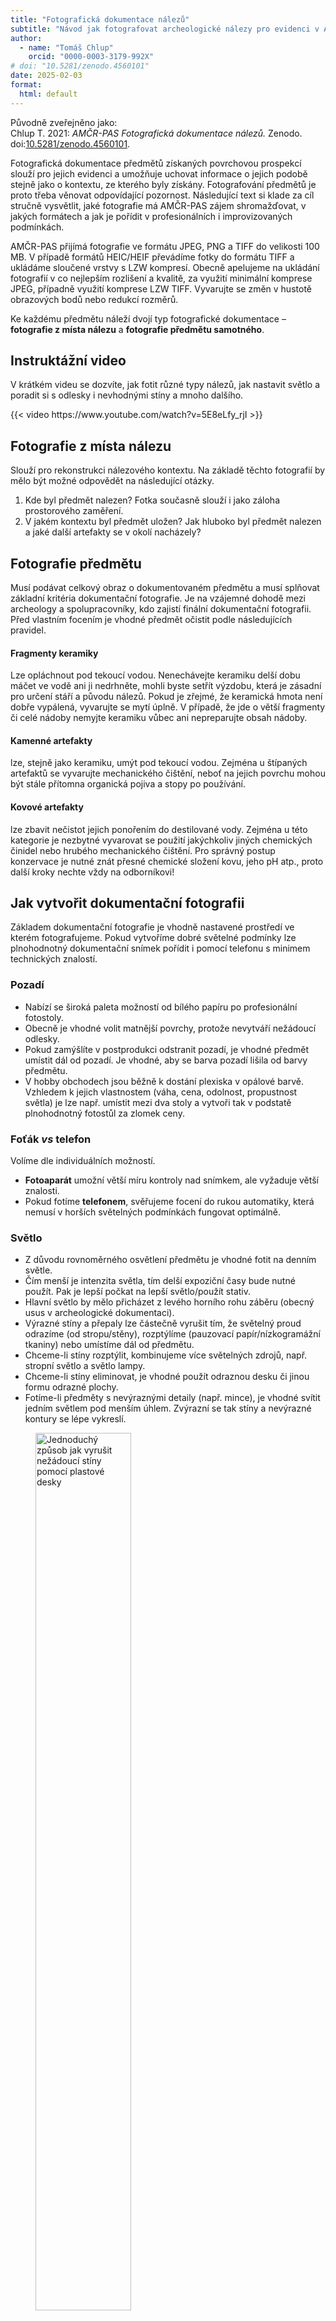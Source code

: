 ```yaml
---
title: "Fotografická dokumentace nálezů"
subtitle: "Návod jak fotografovat archeologické nálezy pro evidenci v AMČR-PAS"
author:
  - name: "Tomáš Chlup"
    orcid: "0000-0003-3179-992X"
# doi: "10.5281/zenodo.4560101"
date: 2025-02-03
format:
  html: default
---
```


::: {.callout-note}

Původně zveřejněno jako:  
Chlup T. 2021: *AMČR-PAS Fotografická dokumentace nálezů.* Zenodo. doi:[10.5281/zenodo.4560101](https://doi.org/10.5281/zenodo.4560100){.external}.

:::

Fotografická dokumentace předmětů získaných povrchovou prospekcí slouží pro jejich evidenci a umožňuje uchovat informace o jejich podobě stejně jako o kontextu, ze kterého byly získány.
Fotografování předmětů je proto třeba věnovat odpovídající pozornost.
Následující text si klade za cíl stručně vysvětlit, jaké fotografie má AMČR-PAS zájem shromažďovat, v jakých formátech a jak je pořídit v profesionálních i improvizovaných podmínkách.

AMČR-PAS přijímá fotografie ve formátu JPEG, PNG a TIFF do velikosti 100 MB.
V případě formátů HEIC/HEIF převádíme fotky do formátu TIFF a ukládáme sloučené vrstvy s LZW kompresí.
Obecně apelujeme na ukládání fotografií v co nejlepším rozlišení a kvalitě, za využití minimální komprese JPEG, případně využití komprese LZW TIFF.
Vyvarujte se změn v hustotě obrazových bodů nebo redukcí rozměrů.

Ke každému předmětu náleží dvojí typ fotografické dokumentace -- **fotografie z místa nálezu** a **fotografie předmětu samotného**.

## Instruktážní video

V krátkém videu se dozvíte, jak fotit různé typy nálezů, jak nastavit světlo a poradit si s odlesky i nevhodnými stíny a mnoho dalšího.

{{< video https://www.youtube.com/watch?v=5E8eLfy_rjI >}}


## Fotografie z místa nálezu

Slouží pro rekonstrukci nálezového kontextu.
Na základě těchto fotografií by mělo být možné odpovědět na následující otázky.

1. Kde byl předmět nalezen? Fotka současně slouží i jako záloha prostorového zaměření.
2. V jakém kontextu byl předmět uložen? Jak hluboko byl předmět nalezen a jaké další artefakty se v okolí nacházely?

## Fotografie předmětu

Musí podávat celkový obraz o dokumentovaném předmětu a musí splňovat základní kritéria dokumentační fotografie.
Je na vzájemné dohodě mezi archeology a spolupracovníky, kdo zajistí finální dokumentační fotografii.
Před vlastním focením je vhodné předmět očistit podle následujících pravidel.

#### Fragmenty keramiky

Lze opláchnout pod tekoucí vodou.
Nenechávejte keramiku delší dobu máčet ve vodě ani ji nedrhněte, mohli byste setřít výzdobu, která je zásadní pro určení stáří a původu nálezů.
Pokud je zřejmé, že keramická hmota není dobře vypálená, vyvarujte se mytí úplně.
V případě, že jde o větší fragmenty či celé nádoby nemyjte keramiku vůbec ani nepreparujte obsah nádoby.

#### Kamenné artefakty

lze, stejně jako keramiku, umýt pod tekoucí vodou.
Zejména u štípaných artefaktů se vyvarujte mechanického čištění, neboť na jejich povrchu mohou být stále přítomna organická pojiva a stopy po používání.

#### Kovové artefakty

lze zbavit nečistot jejich ponořením do destilované vody.
Zejména u této kategorie je nezbytné vyvarovat se použití jakýchkoliv jiných chemických činidel nebo hrubého mechanického čištění.
Pro správný postup konzervace je nutné znát přesné chemické složení kovu, jeho pH atp., proto další kroky nechte vždy na odborníkovi!

## Jak vytvořit dokumentační fotografii

Základem dokumentační fotografie je vhodně nastavené prostředí ve kterém fotografujeme.
Pokud vytvoříme dobré světelné podmínky lze plnohodnotný dokumentační snímek pořídit i pomocí telefonu s minimem technických znalostí.

### Pozadí

- Nabízí se široká paleta možností od bílého papíru po profesionální fotostoly.
- Obecně je vhodné volit matnější povrchy, protože nevytváří nežádoucí odlesky.
- Pokud zamýšlíte v postprodukci odstranit pozadí, je vhodné předmět umístit dál od pozadí. Je vhodné, aby se barva pozadí lišila od barvy předmětu.
- V hobby obchodech jsou běžně k dostání plexiska v opálové barvě. Vzhledem k jejich vlastnostem (váha, cena, odolnost, propustnost světla) je lze např. umístit mezi dva stoly a vytvoři tak v podstatě plnohodnotný fotostůl za zlomek ceny.

### Foťák *vs* telefon

Volíme dle individuálních možností.

- **Fotoaparát** umožní větší míru kontroly nad snímkem, ale vyžaduje větší znalosti.
- Pokud fotíme **telefonem**, svěřujeme focení do rukou automatiky, která nemusí v horších světelných podmínkách fungovat optimálně.

### Světlo

- Z důvodu rovnoměrného osvětlení předmětu je vhodné fotit na denním světle.
- Čím menší je intenzita světla, tím delší expoziční časy bude nutné použít. Pak je lepší počkat na lepší světlo/použít stativ.
- Hlavní světlo by mělo přicházet z levého horního rohu záběru (obecný usus v archeologické dokumentaci).
- Výrazné stíny a přepaly lze částečně vyrušit tím, že světelný proud odrazíme (od stropu/stěny), rozptýlíme (pauzovací papír/nízkogramážní tkaniny) nebo umístíme dál od předmětu.
- Chceme-li stíny rozptýlit, kombinujeme více světelných zdrojů, např. stropní světlo a světlo lampy.
- Chceme-li stíny eliminovat, je vhodné použít odraznou desku či jinou formu odrazné plochy.
- Fotíme-li předměty s nevýraznými detaily (např. mince), je vhodné svítit jedním světlem pod menším úhlem. Zvýrazní se tak stíny a nevýrazné kontury se lépe vykreslí.

![Jednoduchý způsob jak vyrušit nežádoucí stíny pomocí plastové desky](figs/foto-stin.jpg){#fig-foto-stin width=60%}

::: {#fig-foto-stin2 layout-ncol=2}

![Snímek před](figs/foto-stin_pred.jpg){#fig-foto-stin-pred}

![Snímek po](figs/foto-stin_po.jpg){#fig-foto-stin-po}

Vyrušení nežádoucího stínu pomocí plastové desky, zdroj světla stolní lampa

:::


### Kompozice

- Fotografovaný předmět se snažte umístit do středu záběru (minimální optická deformace, nejlepší výkon automatiky ostření).
- Delší osa předmětu by měla kopírovala delší rozměr záběru.
- S mírným odstupem přiložte svislé a vodorovné měřítko (ke stažení [zde](docs/AMCR-PAS_meritka.zip), při jeho tisku volte možnost *skutečná velikost*, na trhu jsou běžně k dostání i profesionální kriminalistická měřítka).
- Přepište identifikátor nálezu z AMČR-PAS na papír a přiložte na okraj záběru. Neklaďte předměty až k okraji záběru.
- Správně komponovaný snímek není nutné ořezávat a otáčet.

![Příklad správně komponované dokumentační fotografie, zdroj světla je zde stolní lampa](figs/foto-kompo.jpg){#fig-foto-kompo width=60%}

### Postup focení

1. Připravte si fotopozadí, měřítko, foťák/telefon a papír s číslem nálezu.
1. Dbejte na systematičnost. Nepořádek v evidenci přináší velké množství problémů.
2. Pokud používáte jako zdroj denní světlo, počkejte si, až bude mírně pod mrakem, nebo foťte ve [zlatou hodinku](https://cs.wikipedia.org/wiki/Zlat%C3%A1_hodina){.external} (v době, kdy je slunce nízko nad obzorem), pak nevznikají ostré stíny.
3. Pokud máte stativ použijte ho. Ulehčí Vám práci a eliminuje rozmazané fotky.
4. Sestavte si kompozici tak, aby zabírala celé pole hledáčku (pokud budete daleko, přicházíte o detail, pokud příliš blízko, bude kompozice natěsnaná nebo nekompletní).
5. Použití měřítka je nutnost. Použití barevné kalibrační tabulky je zárukou věrohodného barevného podání fotografie.
6. Pokud předměty samovolně nestojí na rovné ploše, vytvořte pro ně lože z měkkého materiálu (polystyren, pěnové obalové materiály, suchý jemný písek). Předměty nikdy nezavěšujte, neohýbejte, nazapichujte atp.
7. Pořiďte kolmé/šikmé snímky všech stran předmětů a záběry zajímavých detailů (průvrty, lomy či traseologicky významné jevy).
8. Fotografie průběžně kontrolujte v náhledu. Rozmazané, tmavé a přesvětlené snímky rovnou mažte.
9. Do AMČR-PAS nahrajte 2-3 finální fotografie.

![Základní pomůcky pro fotografování archeologických nálezů](figs/foto-tools.jpg){#fig-foto-tools width=80%}

### Postprodukce

Postprodukce je soubor grafických úkonů, ke kterým přistupujeme pokud je třeba fotku dodatečně upravit.

- Jednodušší úkony otáčení, ořez, úprava expozice atp. zvládnete s volně dostupnými nástroji (nástroj Fotky v základní sadě Windows, Windows prohlížeč fotografií, Aplikace Fotky v telefonu aj.)
- Složitější úpravy barev, odstranění pozadí fotografií, či úpravy ve vrstvách vyžadují již specializované aplikace.
- Pokud je snímek špatně natočený, srovnejte jej a vhodně ořízněte.
- Při exportu fotografie volte vždy co nejvyšší kvalitu.
- Pokud jste zběhlí v postprodukci, je vhodné všechny pohledy oříznout od pozadí a vysadit na jeden snímek s měřítkem.
- Snažte se o věrohodné podání předmětu, preferujte jednoduché úpravy.

::: {.column-screen-inset-right}

![Příklad správně upraveného snímku ořízlého od pozadí a jednotlivých pohledů vsazených do jednoho obrázku](figs/foto-postproces.jpg){#fig-foto-postproces}

:::

## Nastavení fotoaparátu

Pokud vlastníte digitální zrcadlovku/bezzrcadlovku, setkáte se s celou škálou parametrů, které je třeba nastavit, aby snímek vyšel optimálně ostrý a dostatečně osvětlený.
Níže jmenované parametry jsou pouze orientační a jedná se o velmi obecný exkurz do nastavení fotoaparátu.
Ovládací rozhraní se u jednotlivých značek a modelů fotoaparátů velmi liší.
Pro konkrétní nastavení doporučujeme nahlédnout do manuálu.

#### Přednastavené režimy

Poloprofesionální zrcadlovky disponují mnoha specializovanými režimy pro konkrétní situace. Pokud se vám nedaří nastavit foťák v manuálním režimu, zkuste režimy Makro či poloautomatický režim preference clony.

#### Velikost (*Resolution*)

Volte tu nejvyšší, kterou Vaše zařízení umožňuje.

#### Formát (*File type*)

Digitální fotoaparáty umožňují ukládat fotografie do formátů JPEG a RAW.
Pokud nemáte zkušenosti s postprodukční úpravou fotografií, volte formát JPEG v co nejvyšší kvalitě (*Fine/L*).
Pokud jste zběhlí v postprodukčních úpravách, volte formát RAW a fotografie exportujte do formátu TIFF (<100 MB, komprese LZW).

#### Citlivost (ISO)

Udává citlivost obrazového snímače.
Čím je hodnota ISO nižší, tím méně obrazového šumu (nežádoucího) vzniká na výsledné fotce, ale tím delší čas je potřebný ke správnému osvětlení snímače.
Snažte se tedy držet ISO co nejnižší, např. 100-400, ale ne na úkor příliš dlouhého expozičního času.

#### Vyvážení bílé (WB)

Slouží ke sjednocení barevného podání fotografie tak, aby souhlasil s vnímáním barev lidským okem.
Ve většině případů lze ponechat na automatice.
U focení s bleskem volte příslušný symbol.
Případnou kalibraci lze bezztrátově provést při postprodukci.

#### Clona (f/...)

Clona je zařízení, které redukuje množství světla procházející objektivem a podílí se na výsledné hloubce ostrosti.
S rostoucím clonovým číslem (f) roste hloubka ostrosti.
Současně se ale redukuje množství procházejícího světla, což klade větší nároky na délku času, po který musí být snímač vystaven světelnému proudu.
U archeologických nálezů je žádoucí vyšší hloubka ostrosti.
Obecně doporučujeme vyšší clonová čísla (>8).

#### Expoziční čas

Čas, po který je senzor snímače vystaven světelnému proudu.
Pro focení archeologických nálezů doporučujeme používat stativ a režim priority clony (A, Av), který potřebné výpočty provede za vás.
V případě, že fotíme na bílém pozadí se může stát, že snímek bude potřeba *ztmavit/zesvětlit* funkcí kompenzace expozice (symbol +/-).

#### Ostření

Nastavení preferencí kam a jak má fotoaparát ostřit.
Ve většině případů lze ponechat na automatice.
Při špatných světelných podmínkách automatika selhává a je třeba zvolit manuální režim, který se ovládá ostřícím kroužkem na těle objektivu.

::: {#fig-foto-clona layout-ncol=3 .column-screen-inset-right}

![Clona f/3](figs/foto-clona_1.jpg){#fig-foto-clona1}

![Clona f/11](figs/foto-clona_2x.jpg){#fig-foto-clona2}

![Clona f/32](figs/foto-clona_3x.jpg){#fig-foto-clona3}

Příklady nastavení hloubky ostrosti

:::
